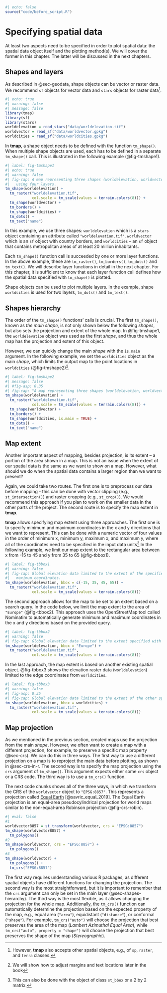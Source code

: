 ```r
#| echo: false
source("code/before_script.R")
```

# Specifying spatial data {#sec-tmshape}

At least two aspects need to be specified in order to plot spatial data: the spatial data object itself and the plotting method(s). 
We will cover the former in this chapter. 
The latter will be discussed in the next chapters.

## Shapes and layers {#sec-shapes-and-layers}

As described in @sec-geodata, shape objects can be vector or raster data.
We recommend `sf` objects for vector data and `stars` objects for raster data^[However, **tmap** also accepts other spatial objects, e.g., of `sp`, `raster`, and `terra` classes.].

```r
#| echo: true
#| warning: false
#| message: false
library(tmap)
library(sf)
library(stars)
worldelevation = read_stars("data/worldelevation.tif")
worldvector = read_sf("data/worldvector.gpkg")
worldcities = read_sf("data/worldcities.gpkg")
```

In **tmap**, a shape object needs to be defined with the function `tm_shape()`.
When multiple shape objects are used, each has to be defined in a separate `tm_shape()` call.
This is illustrated in the following example (@fig-tmshape1).

```r
#| label: fig-tmshape1
#| echo: true
#| warning: false
#| fig-cap: A map representing three shapes (worldelevation, worldvector, and worldcities)
#|   using four layers.
tm_shape(worldelevation) +
  tm_raster("worldelevation.tif", 
            col.scale = tm_scale(values = terrain.colors(8))) +
  tm_shape(worldvector) +
  tm_borders() +
  tm_shape(worldcities) +
  tm_dots() +
  tm_text("name")
```

In this example, we use three shapes: `worldelevation` which is a `stars` object containing an attribute called `"worldelevation.tif"`, `worldvector` which is an `sf` object with country borders, and `worldcities` -- an `sf` object that contains metropolitan areas of at least 20 million inhabitants.

Each `tm_shape()` function call is succeeded by one or more layer functions.
In the above example, these are `tm_raster()`, `tm_borders()`, `tm_dots()` and `tm_text()`.
We will describe layer functions in detail in the next chapter.
For this chapter, it is sufficient to know that each layer function call defines how the spatial data specified with `tm_shape()` is plotted.

Shape objects can be used to plot multiple layers.
In the example, shape `worldcities` is used for two layers, `tm_dots()` and `tm_text()`.

## Shapes hierarchy {#sec-shapes-hierarchy}

The order of the `tm_shape()` functions' calls is crucial.
The first `tm_shape()`, known as *the main shape*, is not only shown below the following *shapes*, but also sets the projection and extent of the whole map.
In @fig-tmshape1, the `worldelevation` object was used as the first *shape*, and thus the whole map has the projection and extent of this object.

However, we can quickly change the main *shape* with the `is.main` argument.
In the following example, we set the `worldcities` object as the main *shape*, which limits the output map to the point locations in `worldcities` (@fig-tmshape2)^[We will show how to adjust margins and text locations later in the book].

```r
#| label: fig-tmshape2
#| message: false
#| #fig-asp: 0.35
#| fig-cap: "A map representing three shapes (worldelevation, worldvector, and worldcities) using four layers and zoomed into the locations in the worldcities object."
tm_shape(worldelevation) +
  tm_raster("worldelevation.tif", 
            col.scale = tm_scale(values = terrain.colors(8))) +
  tm_shape(worldvector) +
  tm_borders() +
  tm_shape(worldcities, is.main = TRUE) +
  tm_dots() +
  tm_text("name")
```

## Map extent {#sec-map-extent}

Another important aspect of mapping, besides projection, is its extent -- a portion of the area shown in a map.
<!--add info about the bounding box term-->
This is not an issue when the extent of our spatial data is the same as we want to show on a map.
However, what should we do when the spatial data contains a larger region than we want to present?

Again, we could take two routes.
The first one is to preprocess our data before mapping - this can be done with vector clipping (e.g., `st_intersection()`) and raster cropping (e.g., `st_crop()`).
We would recommend this approach if you plan to work on the smaller data in the other parts of the project.
The second route is to specify the map extent in **tmap**.

**tmap** allows specifying map extent using three approaches.
The first one is to specify minimum and maximum coordinates in the x and y directions that we want to represent.
This can be done with a numeric vector of four values in the order of minimum x, minimum y, maximum x, and maximum y, where all of the coordinates need to be specified in the input data units^[This can also be done with the object of class `st_bbox` or a 2 by 2 matrix.]
In the following example, we limit our map extent to the rectangular area between x from -15 to 45 and y from 35 to 65 (@fig-tbbox1).

```r
#| label: fig-tbbox1
#| warning: false
#| fig-cap: Global elevation data limited to the extent of the specified minimum and
#|   maximum coordinates.
tm_shape(worldelevation, bbox = c(-15, 35, 45, 65)) +
  tm_raster("worldelevation.tif", 
            col.scale = tm_scale(values = terrain.colors(8)))
```

The second approach allows for the map to be set to an extent based on a search query.
In the code below, we limit the map extent to the area of `"Europe"` (@fig-tbbox2).
This approach uses the OpenStreetMap tool called Nominatim to automatically generate minimum and maximum coordinates in the x and y directions based on the provided query.
<!-- add refs/links -->

```r
#| label: fig-tbbox2
#| warning: false
#| fig-cap: Global elevation data limited to the extent specified with the 'Europe' query.
tm_shape(worldelevation, bbox = "Europe") +
  tm_raster("worldelevation.tif", 
            col.scale = tm_scale(values = terrain.colors(8)))
```

In the last approach, the map extent is based on another existing spatial object.
@fig-tbbox3 shows the elevation raster data (`worldelevation`) limited to the edge coordinates from `worldcities`. 

```r
#| label: fig-tbbox3
#| warning: false
#| fig-asp: 0.35
#| fig-cap: Global elevation data limited to the extent of the other spatial object.
tm_shape(worldelevation, bbox = worldcities) +
  tm_raster("worldelevation.tif", 
            col.scale = tm_scale(values = terrain.colors(8)))
```

<!-- mention that legend related to the complete object -->
<!-- ?bb -->
<!-- explain some additional arguments of bb?? -->

## Map projection {#sec-map-projection}
\index{map projection}

As we mentioned in the previous section, created maps use the projection from the main *shape*.
However, we often want to create a map with a different projection, for example, to preserve a specific map property (@sec-crs).
We can do this in three ways.
The first way to use a different projection on a map is to reproject the main data before plotting, as shown in @sec-crs-in-r.
The second way is to specify the map projection using the `crs` argument of `tm_shape()`.
This argument expects either some `crs` object or a CRS code.
The third way is to use a `tm_crs()` function.

The next code chunks shows all of the three ways, in which we transform the CRS of the `worldvector` object to `"EPSG:8857"`.
This represents a projection called [Equal Earth](http://equal-earth.com/index.html) [@savric_equal_2019].
The Equal Earth projection is an equal-area pseudocylindrical projection for world maps similar to the non-equal-area Robinson projection (@fig-crs-robin).

```r
#| eval: false
#1
worldvector8857 = st_transform(worldvector, crs = "EPSG:8857")
tm_shape(worldvector8857) +
  tm_polygons()
#2
tm_shape(worldvector, crs = "EPSG:8857") +
  tm_polygons() 
#3
tm_shape(worldvector) +
  tm_polygons() +
  tm_crs("EPSG:8857")
```

The first way requires understanding various R packages, as different spatial objects have different functions for changing the projection.
The second way is the most straightforward, but it is important to remember that the `crs` argument can only be set in the main layer (@sec-shapes-hierarchy).
The third way is the most flexible, as it allows changing the projection for the whole map.
Additionally, the `tm_crs()` function can automatically determine the projection based on the expected property of the map, e.g., equal area (`"area"`), equidistant (`"distance"`), or conformal (`"shape"`).
For example, `tm_crs("auto")` will choose the projection that best preserves the area of the map (*Lambert Azimuthal Equal Area*), while `tm_crs("auto", property = "shape")` will choose the projection that best preserves the shape of the map (*Stereographic*).


